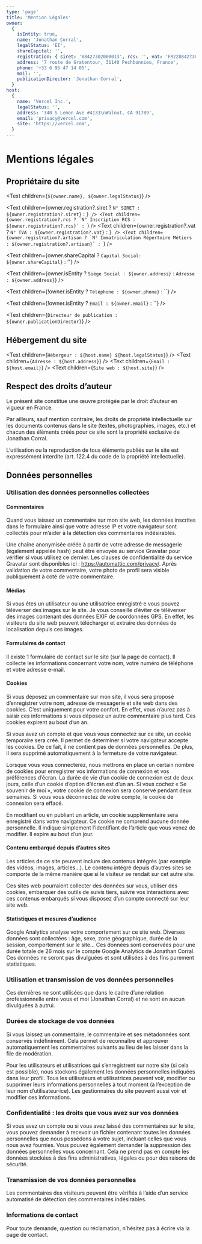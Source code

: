 ```yaml
---
type: 'page'
title: 'Mention Légales'
owner:
  {
    isEntity: true,
    name: 'Jonathan Corral',
    legalStatus: 'EI',
    shareCapital: '',
    registration: { siret: '88427302000013', rcs: '', vat: 'FR2288427302000013', artisan: '' },
    address: '7 route de Gratentour, 31140 Pechbonnieu, France',
    phone: '+33 6 95 47 14 05',
    mail: '',
    publicationDirector: 'Jonathan Corral',
  }
host:
  {
    name: 'Vercel Inc.',
    legalStatus: '',
    address: '340 S Lemon Ave #4133\nWalnut, CA 91789',
    email: 'privacy@vercel.com',
    site: 'https://vercel.com',
  }
---
```


# Mentions légales

## Propriétaire du site

<Text children={`${owner.name}, ${owner.legalStatus}`} />

<Text children={owner.registration?.siret ? `N° SIRET : ${owner.registration?.siret}` : ``} />
<Text children={owner.registration?.rcs ? `N° Inscription RCS : ${owner.registration?.rcs}` : ``} />
<Text children={owner.registration?.vat ? `N° TVA : ${owner.registration?.vat}` : ``} />
<Text
  children={owner.registration?.artisan ? `N° Immatriculation Répertoire Métiers : ${owner.registration?.artisan}` : ``}
/>

<Text children={owner.shareCapital ? `Capital Social: ${owner.shareCapital}` : ''} />

<Text children={owner.isEntity ? `Siège Social : ${owner.address}` : `Adresse : ${owner.address}`} />

<Text children={!owner.isEntity ? `Téléphone : ${owner.phone}` : ``} />

<Text children={!owner.isEntity ? `Email : ${owner.email}` : ``} />

<Text children={`Directeur de publication : ${owner.publicationDirector}`} />

## Hébergement du site

<Text children={`Hébergeur : ${host.name} ${host.legalStatus}`} />
<Text children={`Adresse : ${host.address}`} />
<Text children={`Email : ${host.email}`} />
<Text children={`Site web : ${host.site}`} />

## Respect des droits d’auteur

Le présent site constitue une œuvre protégée par le droit d’auteur en vigueur en France.

Par ailleurs, sauf mention contraire, les droits de propriété intellectuelle sur les documents contenus dans le site (textes, photographies, images, etc.) et chacun des éléments créés pour ce site sont la propriété exclusive de Jonathan Corral.

L’utilisation ou la reproduction de tous éléments publiés sur le site est expressément interdite (art. 122.4 du code de la propriété intellectuelle).

## Données personnelles

### Utilisation des données personnelles collectées

#### Commentaires

Quand vous laissez un commentaire sur mon site web, les données inscrites dans le formulaire ainsi que votre adresse IP et votre navigateur sont collectés pour m’aider à la détection des commentaires indésirables.

Une chaîne anonymisée créée à partir de votre adresse de messagerie (également appelée hash) peut être envoyée au service Gravatar pour vérifier si vous utilisez ce dernier. Les clauses de confidentialité du service Gravatar sont disponibles ici : https://automattic.com/privacy/. Après validation de votre commentaire, votre photo de profil sera visible publiquement à coté de votre commentaire.

#### Médias

Si vous êtes un utilisateur ou une utilisatrice enregistré·e vous pouvez téléverser des images sur le site. Je vous conseille d’éviter de téléverser des images contenant des données EXIF de coordonnées GPS. En effet, les visiteurs du site web peuvent télécharger et extraire des données de localisation depuis ces images.

#### Formulaires de contact

Il existe 1 formulaire de contact sur le site (sur la page de contact). Il collecte les informations concernant votre nom, votre numéro de téléphone et votre adresse e-mail.

#### Cookies

Si vous déposez un commentaire sur mon site, il vous sera proposé d’enregistrer votre nom, adresse de messagerie et site web dans des cookies. C’est uniquement pour votre confort. En effet, vous n’aurez pas à saisir ces informations si vous déposez un autre commentaire plus tard. Ces cookies expirent au bout d’un an.

Si vous avez un compte et que vous vous connectez sur ce site, un cookie temporaire sera créé. Il permet de déterminer si votre navigateur accepte les cookies. De ce fait, il ne contient pas de données personnelles. De plus, il sera supprimé automatiquement à la fermeture de votre navigateur.

Lorsque vous vous connecterez, nous mettrons en place un certain nombre de cookies pour enregistrer vos informations de connexion et vos préférences d’écran. La durée de vie d’un cookie de connexion est de deux jours, celle d’un cookie d’option d’écran est d’un an. Si vous cochez « Se souvenir de moi », votre cookie de connexion sera conservé pendant deux semaines. Si vous vous déconnectez de votre compte, le cookie de connexion sera effacé.

En modifiant ou en publiant un article, un cookie supplémentaire sera enregistré dans votre navigateur. Ce cookie ne comprend aucune donnée personnelle. Il indique simplement l’identifiant de l’article que vous venez de modifier. Il expire au bout d’un jour.

#### Contenu embarqué depuis d’autres sites

Les articles de ce site peuvent inclure des contenus intégrés (par exemple des vidéos, images, articles…). Le contenu intégré depuis d’autres sites se comporte de la même manière que si le visiteur se rendait sur cet autre site.

Ces sites web pourraient collecter des données sur vous, utiliser des cookies, embarquer des outils de suivis tiers, suivre vos interactions avec ces contenus embarqués si vous disposez d’un compte connecté sur leur site web.

#### Statistiques et mesures d’audience

Google Analytics analyse votre comportement sur ce site web. Diverses données sont collectées : âge, sexe, zone géographique, durée de la session, comportement sur le site… Ces données sont conservées pour une durée totale de 26 mois sur le compte Google Analytics de Jonathan Corral. Ces données ne seront pas divulguées et sont utilisées à des fins purement statistiques.

### Utilisation et transmission de vos données personnelles

Ces dernières ne sont utilisées que dans le cadre d’une relation professionnelle entre vous et moi (Jonathan Corral) et ne sont en aucun divulguées à autrui.

### Durées de stockage de vos données

Si vous laissez un commentaire, le commentaire et ses métadonnées sont conservés indéfiniment. Cela permet de reconnaître et approuver automatiquement les commentaires suivants au lieu de les laisser dans la file de modération.

Pour les utilisateurs et utilisatrices qui s’enregistrent sur notre site (si cela est possible), nous stockons également les données personnelles indiquées dans leur profil. Tous les utilisateurs et utilisatrices peuvent voir, modifier ou supprimer leurs informations personnelles à tout moment (à l’exception de leur nom d’utilisateur·ice). Les gestionnaires du site peuvent aussi voir et modifier ces informations.

### Confidentialité : les droits que vous avez sur vos données

Si vous avez un compte ou si vous avez laissé des commentaires sur le site, vous pouvez demander à recevoir un fichier contenant toutes les données personnelles que nous possédons à votre sujet, incluant celles que vous nous avez fournies. Vous pouvez également demander la suppression des données personnelles vous concernant. Cela ne prend pas en compte les données stockées à des fins administratives, légales ou pour des raisons de sécurité.

### Transmission de vos données personnelles

Les commentaires des visiteurs peuvent être vérifiés à l’aide d’un service automatisé de détection des commentaires indésirables.

### Informations de contact

Pour toute demande, question ou réclamation, n’hésitez pas à écrire via la page de contact.
